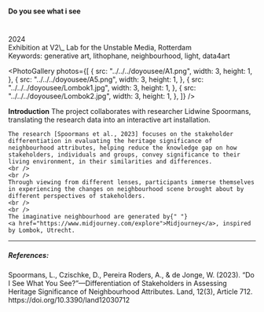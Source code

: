 
<TextLayout>
  <h4>Do you see what i see</h4>
  <h5></h5>
  <br />
  2024 <br />
  Exhibition at V2\_ Lab for the Unstable Media, Rotterdam
  <br />
  Keywords: generative art, lithophane, neighbourhood, light, data4art
</TextLayout>

<PhotoGallery
  photos={[
    {
      src: "../../../doyousee/A1.png",
      width: 3,
      height: 1,
    },
    {
      src: "../../../doyousee/A5.png",
      width: 3,
      height: 1,
    },
    {
      src: "../../../doyousee/Lombok1.jpg",
      width: 3,
      height: 1,
    },
    {
      src: "../../../doyousee/Lombok2.jpg",
      width: 3,
      height: 1,
    },
  ]}
/>

<TextLayout>
  <b>Introduction</b>
  <Text>
    The project collaborates with researcher Lidwine Spoormans, translating the research data into an interactive art installation. 
    
    The research [Spoormans et al., 2023] focuses on the stakeholder differentiation in evaluating the heritage significance of neighbourhood attributes, helping reduce the knowledge gap on how stakeholders, individuals and groups, convey significance to their living environment, in their similarities and differences.
    <br />
    <br />
    Through viewing from different lenses, participants immerse themselves in experiencing the changes on neighbourhood scene brought about by different perspectives of stakeholders.
    <br />
    <br />
    The imaginative neighbourhood are generated by{" "}
    <a href="https://www.midjourney.com/explore">Midjourney</a>, inspired by Lombok, Utrecht.

  </Text>
</TextLayout>

<Gap margin={100} />
<hr />

##### References:

<div>
  Spoormans, L., Czischke, D., Pereira Roders, A., & de Jonge, W. (2023). “Do I
  See What You See?”—Differentiation of Stakeholders in Assessing Heritage
  Significance of Neighbourhood Attributes. Land, 12(3), Article 712.
  https://doi.org/10.3390/land12030712
</div>

